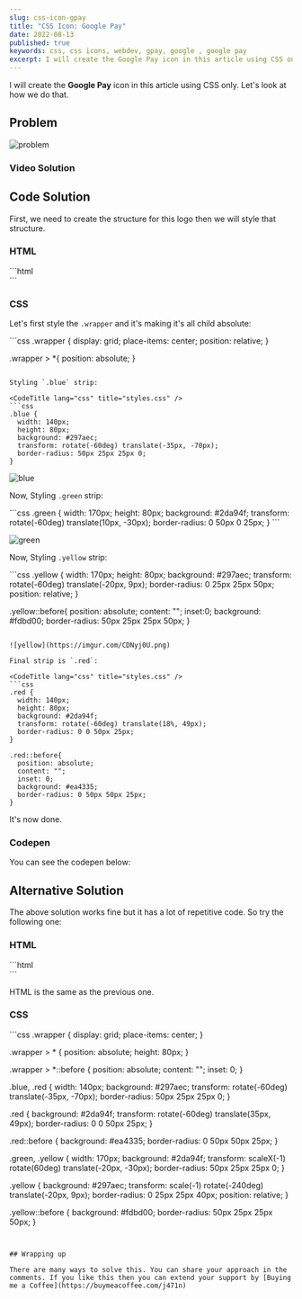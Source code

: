 ```yaml
---
slug: css-icon-gpay
title: "CSS Icon: Google Pay"
date: 2022-08-13
published: true
keywords: css, css icons, webdev, gpay, google , google pay
excerpt: I will create the Google Pay icon in this article using CSS only. Let's look at how we do that.
---
```


I will create the **Google Pay** icon in this article using CSS only. Let's look at how we do that.

## Problem 

![problem](https://imgur.com/JKi9Obf.png)


### Video Solution

<YouTube id="QFh6oJqeMyk" />

## Code Solution

First, we need to create the structure for this logo then we will style that structure.

### HTML

<CodeTitle lang="html" title="index.html" />
```html
<div class="wrapper">
  <div class="red"></div>
  <div class="yellow"></div>
  <div class="green"></div>
  <div class="blue"></div>
</div>
```

### CSS

Let's first style the `.wrapper` and it's making it's all child absolute:

<CodeTitle lang="css" title="styles.css" />
```css
.wrapper {
  display: grid;
  place-items: center;
  position: relative;
}

.wrapper > *{
  position: absolute;
}
```

Styling `.blue` strip: 

<CodeTitle lang="css" title="styles.css" />
```css
.blue {
  width: 140px;
  height: 80px;
  background: #297aec;
  transform: rotate(-60deg) translate(-35px, -70px);
  border-radius: 50px 25px 25px 0;
}
```

![blue](https://imgur.com/t1sB4sd.png)

Now, Styling `.green` strip: 

<CodeTitle lang="css" title="styles.css" />
```css 
.green {
  width: 170px;
  height: 80px;
  background: #2da94f;
  transform: rotate(-60deg) translate(10px, -30px);
  border-radius: 0 50px 0 25px;
}
```

![green](https://imgur.com/2slWANZ.png)


Now, Styling `.yellow` strip: 

<CodeTitle lang="css" title="styles.css" />
```css 
.yellow {
  width: 170px;
  height: 80px;
  background: #297aec;
  transform: rotate(-60deg) translate(-20px, 9px);
  border-radius: 0 25px 25px 50px;
  position: relative;
}

.yellow::before{
  position: absolute;
  content: "";
  inset:0;
  background: #fdbd00;
  border-radius: 50px 25px 25px 50px;
}
```

![yellow](https://imgur.com/CDNyj0U.png)

Final strip is `.red`:

<CodeTitle lang="css" title="styles.css" />
```css
.red {
  width: 140px;
  height: 80px;
  background: #2da94f;
  transform: rotate(-60deg) translate(18%, 49px);
  border-radius: 0 0 50px 25px;
}

.red::before{
  position: absolute;
  content: "";
  inset: 0;
  background: #ea4335;
  border-radius: 0 50px 50px 25px;
}
```

It's now done. 


### Codepen

You can see the codepen below:

<Codepen id="LYdBBZO" />


## Alternative Solution 
The above solution works fine but it has a lot of repetitive code. So try the following one:

### HTML 

<CodeTitle lang="html" title="index.html" />
```html
<div class="wrapper">
  <div class="red"></div>
  <div class="yellow"></div>
  <div class="green"></div>
  <div class="blue"></div>
</div>
```

HTML is the same as the previous one.


### CSS

<CodeTitle lang="css" title="styles.css" />
```css
.wrapper {
  display: grid;
  place-items: center;
}

.wrapper > * {
  position: absolute;
  height: 80px;
}

.wrapper > *::before {
  position: absolute;
  content: "";
  inset: 0;
}

.blue, .red {
  width: 140px;
  background: #297aec;
  transform: rotate(-60deg) translate(-35px, -70px);
  border-radius: 50px 25px 25px 0;
}

.red {
  background: #2da94f;
  transform: rotate(-60deg) translate(35px, 49px);
  border-radius: 0 0 50px 25px;
}

.red::before {
  background: #ea4335;
  border-radius: 0 50px 50px 25px;
}

.green, .yellow {
  width: 170px;
  background: #2da94f;
  transform: scaleX(-1) rotate(60deg) translate(-20px, -30px);
  border-radius: 50px 25px 25px 0;
}

.yellow {
  background: #297aec;
  transform: scale(-1) rotate(-240deg) translate(-20px, 9px);
  border-radius: 0 25px 25px 40px;
  position: relative;
}

.yellow::before {
  background: #fdbd00;
  border-radius: 50px 25px 25px 50px;
}
```


## Wrapping up

There are many ways to solve this. You can share your approach in the comments. If you like this then you can extend your support by [Buying me a Coffee](https://buymeacoffee.com/j471n)



